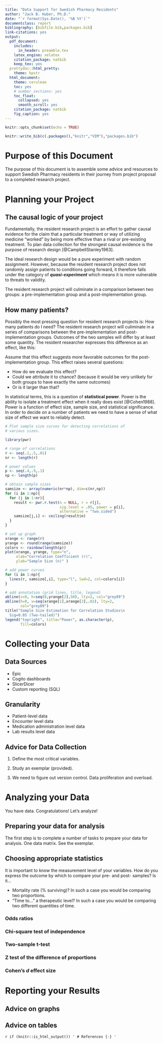 ```yaml
---
title: "Data Support for Swedish Pharmacy Residents"
author: "Jack B. Huber, Ph.D."
date: "`r format(Sys.Date(), '%B %Y')`"
documentclass: report
bibliography: [bibfile.bib,packages.bib]
link-citations: yes
output:
  pdf_document:
    includes:
      in_header: preamble.tex
    latex_engine: xelatex
    citation_package: natbib
    keep_tex: yes
  prettydoc::html_pretty:
    theme: hpstr
  html_document:
    theme: cerulean
    toc: yes
    # number_sections: yes
    toc_float:
      collapsed: yes
      smooth_scroll: yes
    citation_package: natbib
    fig_caption: yes
---
```


```r
knitr::opts_chunk$set(echo = TRUE)

knitr::write_bib(c(.packages(),"knitr","VIM"),"packages.bib")
```

# Purpose of this Document
The purpose of this document is to assemble some advice and resources to support Swedish Pharmacy residents in their journey from project proposal to a completed research project.

# Planning your Project

## The causal logic of your project
Fundamentally, the resident research project is an effort to gather causal evidence for the claim that a particular treatment or way of utilizing medicine "worked" by being more effective than a rival or pre-existing treatment. To plan data collection for the strongest causal evidence is the purpose of research design [@CampbellStanley1963].

The ideal research design would be a pure experiment with random assignment. However, because the resident research project does not randomly assign patients to conditions going forward, it therefore falls under the category of _**quasi-experiment**_ which means it is more vulnerable to threats to validity.

The resident research project will culminate in a comparison between two groups: a pre-implementation group and a post-implementation group.


## How many patients?

Possibly the most pressing question for resident research projects is: How many patients do I need? The resident research project will culiminate in a series of comparisons between the pre-implementation and post-implementation groups. Outcomes of the two samples will differ by at least some quantity. The resident researcher expresses this difference as an effect, like this:

Assume that this effect suggests more favorable outcomes for the post-implementation group. This effect raises several questions:

- How do we evaluate this effect?
- Could we attribute it to chance? (because it would be very unlikely for both groups to have exactly the same outcomes)
- Or is it larger than that?

In statistical terms, this is a question of **statistical power**. Power is the ability to isolate a treatment effect when it really does exist [@Cohen1988]. Power is a function of effect size, sample size, and statistical significance. In order to decide on a number of patients we need to have a sense of what size of effect we want to reliably detect.

```r
# Plot sample size curves for detecting correlations of
# various sizes.

library(pwr)

# range of correlations
r <- seq(.1,.5,.01)
nr <- length(r)

# power values
p <- seq(.4,.9,.1)
np <- length(p)

# obtain sample sizes
samsize <- array(numeric(nr*np), dim=c(nr,np))
for (i in 1:np){
  for (j in 1:nr){
    result <- pwr.r.test(n = NULL, r = r[j],
                         sig.level = .05, power = p[i],
                         alternative = "two.sided")
    samsize[j,i] <- ceiling(result$n)
  }
}

# set up graph
xrange <- range(r)
yrange <- round(range(samsize))
colors <- rainbow(length(p))
plot(xrange, yrange, type="n",
     xlab="Correlation Coefficient (r)",
     ylab="Sample Size (n)" )

# add power curves
for (i in 1:np){
  lines(r, samsize[,i], type="l", lwd=2, col=colors[i])
}

# add annotation (grid lines, title, legend)
abline(v=0, h=seq(0,yrange[2],50), lty=2, col="grey89")
abline(h=0, v=seq(xrange[1],xrange[2],.02), lty=2,
       col="grey89")
title("Sample Size Estimation for Correlation Studies\n
  Sig=0.05 (Two-tailed)")
legend("topright", title="Power", as.character(p),
       fill=colors)
```


# Collecting your Data

## Data Sources

- Epic
- Cogito dashboards
- SlicerDicer
- Custom reporting (SQL)

## Granularity

- Patient-level data
- Encounter level data
- Medication administration level data
- Lab results level data

## Advice for Data Collection

1. Define the most critical variables.

2. Study an exemplar (provided).

3. We need to figure out version control. Data proliferation and overload. 

# Analyzing your Data
You have data. Congratulations! Let's analyze!


## Preparing your data for analysis
The first step is to complete a number of tasks to prepare your data for analysis. One data matrix. See the exemplar.

## Choosing appropriate statistics
It is important to know the measurement level of your variables. How do you express the outcome by which to compare your pre- and post- samples? Is it...

- Mortality rate (% surviving)? In such a case you would be comparing two proportions.
- "Time to..." a therapeutic level? In such a case you would be comparing two different quantities of time.

### Odds ratios

### Chi-square test of independence

### Two-sample t-test

### Z test of the difference of proportions

### Cohen's _d_ effect size

# Reporting your Results

## Advice on graphs

## Advice on tables

`r if (knitr::is_html_output()) '
# References {-}
'`
<div id="refs"></div>